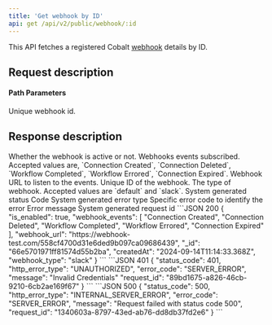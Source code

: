 ```yaml
---
title: 'Get webhook by ID'
api: get /api/v2/public/webhook/:id
---
```


This API fetches a registered Cobalt [webhook](https://app.gocobalt.io/webhooks) details by ID. 

## Request description
#### Path Parameters
<ParamField path="id" type="string" required>
  Unique webhook id.
</ParamField>

## Response description

<Tabs>
  <Tab title="200">
    <ResponseField name="is_enabled" type="boolean">
     Whether the webhook is active or not.
    </ResponseField>
    <ResponseField name="webhook_events" type="array">
  Webhooks events subscribed. Accepted values are, `Connection Created`, `Connection Deleted`, `Workflow Completed`, `Workflow Errored`, `Connection Expired`.
  </ResponseField>
      <ResponseField name="webhook_url" type="string">
     Webhook URL to listen to the events.
    </ResponseField>
    <ResponseField name="_id" type="string">
     Unique ID of the webhook.
    </ResponseField>
    <ResponseField name="webhook_type" type="string">
      The type of webhook. Accepted values are `default` and `slack`.
    </ResponseField>
  </Tab>
  <Tab title="Error">
    <ResponseField name="status_code" type="integer">
    System generated status Code
    </ResponseField>
    <ResponseField name="http_error_type" type="string">
    System generated error type
    </ResponseField>
    <ResponseField name="error_code" type="string">
    Specific error code to identify the error
    </ResponseField>
    <ResponseField name="message" type="string">
    Error message
    </ResponseField>
    <ResponseField name="request_id" type="string">
    System generated request id
    </ResponseField>
  </Tab>
</Tabs>

<ResponseExample>
```JSON 200
{
    "is_enabled": true,
    "webhook_events": [
        "Connection Created",
        "Connection Deleted",
        "Workflow Completed",
        "Workflow Errored",
        "Connection Expired"
    ],
    "webhook_url": "https://webhook-test.com/558cf4700d31e6ded9b097ca09686439",
    "_id": "66e5701971ff81574d55b2ba",
    "createdAt": "2024-09-14T11:14:33.368Z",
    "webhook_type": "slack"
}
```
```JSON 401
{
    "status_code": 401,
    "http_error_type": "UNAUTHORIZED",
    "error_code": "SERVER_ERROR",
    "message": "Invalid Credentials"
    "request_id": "89bd1675-a826-46cb-9210-6cb2ae169f67"
}
```
```JSON 500
{
    "status_code": 500,
    "http_error_type": "INTERNAL_SERVER_ERROR",
    "error_code": "SERVER_ERROR",
    "message": "Request failed with status code 500",
    "request_id": "1340603a-8797-43ed-ab76-dd8db37fd2e6"
}
```
</ ResponseExample>